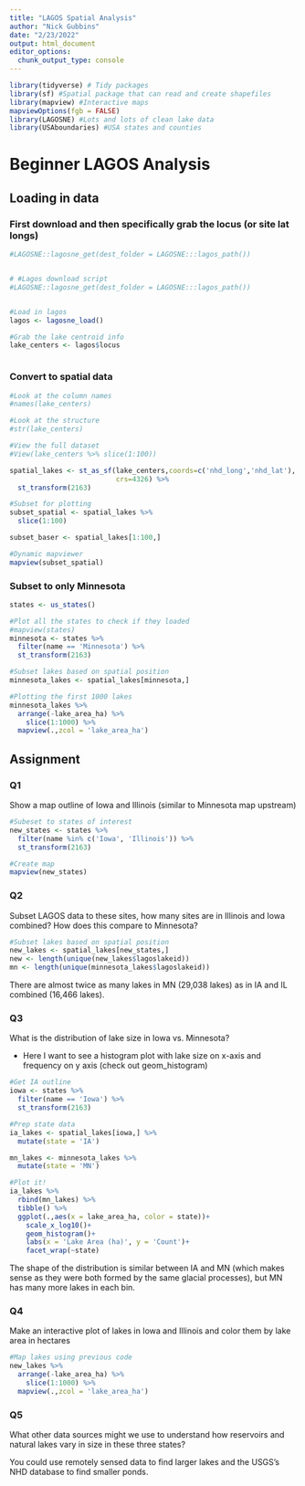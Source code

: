 ```yaml
---
title: "LAGOS Spatial Analysis"
author: "Nick Gubbins"
date: "2/23/2022"
output: html_document
editor_options: 
  chunk_output_type: console
---
```




```r
library(tidyverse) # Tidy packages
library(sf) #Spatial package that can read and create shapefiles 
library(mapview) #Interactive maps
mapviewOptions(fgb = FALSE)
library(LAGOSNE) #Lots and lots of clean lake data
library(USAboundaries) #USA states and counties
```


# Beginner LAGOS Analysis


## Loading in data


### First download and then specifically grab the locus (or site lat longs)

```r
#LAGOSNE::lagosne_get(dest_folder = LAGOSNE:::lagos_path())


# #Lagos download script
#LAGOSNE::lagosne_get(dest_folder = LAGOSNE:::lagos_path())


#Load in lagos
lagos <- lagosne_load()

#Grab the lake centroid info
lake_centers <- lagos$locus



```



### Convert to spatial data
```r
#Look at the column names
#names(lake_centers)

#Look at the structure
#str(lake_centers)

#View the full dataset
#View(lake_centers %>% slice(1:100))

spatial_lakes <- st_as_sf(lake_centers,coords=c('nhd_long','nhd_lat'),
                          crs=4326) %>%
  st_transform(2163)

#Subset for plotting
subset_spatial <- spatial_lakes %>%
  slice(1:100) 

subset_baser <- spatial_lakes[1:100,]

#Dynamic mapviewer
mapview(subset_spatial)

```


### Subset to only Minnesota

```r
states <- us_states()

#Plot all the states to check if they loaded
#mapview(states)
minnesota <- states %>%
  filter(name == 'Minnesota') %>%
  st_transform(2163)

#Subset lakes based on spatial position
minnesota_lakes <- spatial_lakes[minnesota,]

#Plotting the first 1000 lakes
minnesota_lakes %>%
  arrange(-lake_area_ha) %>%
    slice(1:1000) %>%
  mapview(.,zcol = 'lake_area_ha')
```



## Assignment


### Q1 

Show a map outline of Iowa and Illinois (similar to Minnesota map upstream)

```r
#Subeset to states of interest
new_states <- states %>%
  filter(name %in% c('Iowa', 'Illinois')) %>%
  st_transform(2163)

#Create map
mapview(new_states)
```



### Q2 

Subset LAGOS data to these sites, how many sites are in Illinois and Iowa
combined? How does this compare to Minnesota?

```r
#Subset lakes based on spatial position
new_lakes <- spatial_lakes[new_states,]
new <- length(unique(new_lakes$lagoslakeid))
mn <- length(unique(minnesota_lakes$lagoslakeid))
```

There are almost twice as many lakes in MN (29,038 lakes) as in IA and IL 
combined (16,466 lakes).


### Q3 

What is the distribution of lake size in Iowa vs. Minnesota?

- Here I want to see a histogram plot with lake size on x-axis and frequency on 
y axis (check out geom_histogram)

```r
#Get IA outline
iowa <- states %>%
  filter(name == 'Iowa') %>%
  st_transform(2163)

#Prep state data
ia_lakes <- spatial_lakes[iowa,] %>%
  mutate(state = 'IA')

mn_lakes <- minnesota_lakes %>%
  mutate(state = 'MN')

#Plot it!
ia_lakes %>%
  rbind(mn_lakes) %>%
  tibble() %>%
  ggplot(.,aes(x = lake_area_ha, color = state))+
    scale_x_log10()+
    geom_histogram()+
    labs(x = 'Lake Area (ha)', y = 'Count')+
    facet_wrap(~state)
```

The shape of the distribution is similar between IA and MN (which makes sense 
as they were both formed by the same glacial processes), but MN has many more
lakes in each bin.

### Q4

Make an interactive plot of lakes in Iowa and Illinois and color them
by lake area in hectares

```r
#Map lakes using previous code
new_lakes %>%
  arrange(-lake_area_ha) %>%
    slice(1:1000) %>%
  mapview(.,zcol = 'lake_area_ha')
```

### Q5

What other data sources might we use to understand how reservoirs and 
natural lakes vary in size in these three states? 

You could use remotely sensed data to find larger lakes and the USGS's NHD database
to find smaller ponds. 

